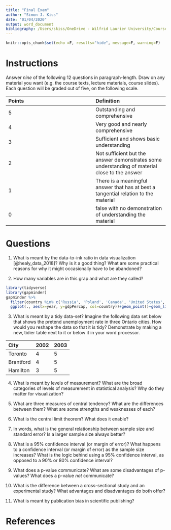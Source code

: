 ```yaml
---
title: "Final Exam"
author: "Simon J. Kiss"
date: "01/04/2020"
output: word_document
bibliography: /Users/skiss/OneDrive - Wilfrid Laurier University/Courses/DMJN328/DMJN328.bib
---
```


```r
knitr::opts_chunk$set(echo =F, results="hide", message=F, warning=F)
```

# Instructions 
Answer *nine* of the following 12 questions in paragraph-length. Draw on any material you want (e.g. the course texts, lecture materials, course slides). Each question will be graded out of five, on the following scale. 

| Points |Definition |
|:---------------------------|:----------------------|
| 5| Outstanding and comprehensive| 
| 4  | Very good and nearly comprehensive | 
|3 | Sufficient and shows basic understanding|
| 2| Not sufficient but the answer demonstrates some understanding of material close to the answer | 
|1 | There is a meaningful answer that has at best a tangential relation to the material |
| 0 | false with no demonstration of understanding the material |

# Questions

1. What is meant by the data-to-ink ratio in data visualization [@healy_data_2018]? Why is it a good thing? What are some practical reasons for why it might occasionally have to be abandoned? 

2. How many variables are in this grap and what are they called?


```r

library(tidyverse)
library(gapminder)
gapminder %>% 
  filter(country %in% c('Russia', 'Poland', 'Canada', 'United States', 'China', 'Vietnam')) %>% 
  ggplot(., aes(x=year, y=gdpPercap, col=country))+geom_point()+geom_line()+labs(y="GDP per Capita", x="Year")+theme_bw()+facet_grid(~continent)

```


3. What is meant by a tidy data-set?  Imagine the following data set below that shows the pretend unemployment rate in three Ontario cities. How would you reshape the data so that it is tidy? Demonstrate by making a new, tidier table next to it or below it in your word processor. 


| City | 2002 | 2003 |
|:---------|:----|:----|
| Toronto |4 | 5 |
| Brantford | 4 | 5 | 
| Hamilton | 3 | 5 | 

\newline
\newline
\newline
\newline
\newline
\newline
\newline
\newline
\newline

4. What is meant by levels of measurement? What are the broad categories of levels of measurement in statistical analysis? Why do they matter for visualization?

5. What are three measures of central tendency? What are the differences between them? What are some strengths and weaknesses of each?

7. What is the central limit theorem? What does it enable?

8. In words, what is the general relationship between sample size and standard error? Is a larger sample size always better?

9. What is a 95% confidence interval (or margin of error)? What happens to a confidence interval (or margin of error) as the sample size increases? What is the logic behind using a 95% confidence interval, as opposed to a 90% or 80% confidence interval?

10. What does a p-value communicate? What are some disadvantages of p-values? What does a p-value *not* communicate? 

11. What is the difference between a cross-sectional study and an experimental study? What advantages and disadvantages do both offer? 

12. What is meant by publication bias in scientific publishing? 

# References